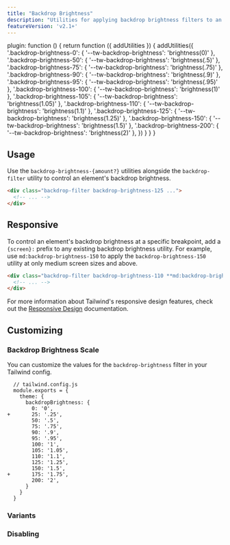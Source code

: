 ```yaml
---
title: "Backdrop Brightness"
description: "Utilities for applying backdrop brightness filters to an element."
featureVersion: 'v2.1+'
---
```



  plugin: function () {
    return function ({ addUtilities }) {
      addUtilities({
        '.backdrop-brightness-0': { '--tw-backdrop-brightness': 'brightness(0)' },
        '.backdrop-brightness-50': { '--tw-backdrop-brightness': 'brightness(.5)' },
        '.backdrop-brightness-75': { '--tw-backdrop-brightness': 'brightness(.75)' },
        '.backdrop-brightness-90': { '--tw-backdrop-brightness': 'brightness(.9)' },
        '.backdrop-brightness-95': { '--tw-backdrop-brightness': 'brightness(.95)' },
        '.backdrop-brightness-100': { '--tw-backdrop-brightness': 'brightness(1)' },
        '.backdrop-brightness-105': { '--tw-backdrop-brightness': 'brightness(1.05)' },
        '.backdrop-brightness-110': { '--tw-backdrop-brightness': 'brightness(1.1)' },
        '.backdrop-brightness-125': { '--tw-backdrop-brightness': 'brightness(1.25)' },
        '.backdrop-brightness-150': { '--tw-backdrop-brightness': 'brightness(1.5)' },
        '.backdrop-brightness-200': { '--tw-backdrop-brightness': 'brightness(2)' },
      })
    }
  }
}

## Usage

Use the `backdrop-brightness-{amount?}` utilities alongside the `backdrop-filter` utility to control an element's backdrop brightness.

```html
<div class="backdrop-filter backdrop-brightness-125 ...">
  <!-- ... -->
</div>
```

## Responsive

To control an element's backdrop brightness at a specific breakpoint, add a `{screen}:` prefix to any existing backdrop brightness utility. For example, use `md:backdrop-brightness-150` to apply the `backdrop-brightness-150` utility at only medium screen sizes and above.

```html
<div class="backdrop-filter backdrop-brightness-110 **md:backdrop-brightness-150** ...">
  <!-- ... -->
</div>
```

For more information about Tailwind's responsive design features, check out the [Responsive Design](/docs/responsive-design) documentation.

## Customizing

### Backdrop Brightness Scale

You can customize the values for the `backdrop-brightness` filter in your Tailwind config.

```diff-js
  // tailwind.config.js
  module.exports = {
    theme: {
      backdropBrightness: {
        0: '0',
+       25: '.25',
        50: '.5',
        75: '.75',
        90: '.9',
        95: '.95',
        100: '1',
        105: '1.05',
        110: '1.1',
        125: '1.25',
        150: '1.5',
+       175: '1.75',
        200: '2',
      }
    }
  }
```

### Variants

<Variants plugin="backdropBrightness" name="backdrop brightness" />

### Disabling

<Disabling plugin="backdropBrightness" name="backdrop brightness" />
